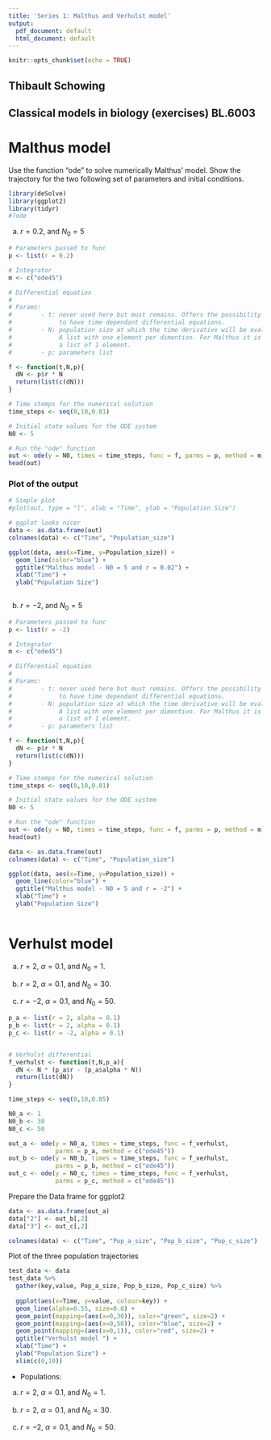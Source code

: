 ```yaml
---
title: 'Series 1: Malthus and Verhulst model'
output:
  pdf_document: default
  html_document: default
---
```


```r
knitr::opts_chunk$set(echo = TRUE)
```



## Thibault Schowing

## Classical models in biology (exercises) BL.6003

# Malthus model

Use the function “ode” to solve numerically Malthus’ model. Show the trajectory for the two following set of parameters and initial conditions.





```r
library(deSolve)
library(ggplot2)
library(tidyr)
#?ode
```


a) $r = 0.2$, and $N_0 = 5$

```r

# Parameters passed to func
p <- list(r = 0.2)

# Integrator
m <- c("ode45")

# Differential equation
#
# Params: 
#        - t: never used here but must remains. Offers the possibility 
#             to have time dependant differential equations.
#        - N: population size at which the time derivative will be evaluated. 
#             A list with one element per dimention. For Malthus it is simply 
#             a list of 1 element.
#        - p: parameters list 

f <- function(t,N,p){
  dN <- p$r * N
  return(list(c(dN)))
}

# Time stemps for the numerical solution
time_steps <- seq(0,10,0.01)

# Initial state values for the ODE system
N0 <- 5

# Run the "ode" function
out <- ode(y = N0, times = time_steps, func = f, parms = p, method = m)
head(out)

```


### Plot of the output


```r
# Simple plot
#plot(out, type = "l", xlab = "Time", ylab = "Population Size")

# ggplot looks nicer
data <- as.data.frame(out)
colnames(data) <- c("Time", "Population_size")

ggplot(data, aes(x=Time, y=Population_size)) + 
  geom_line(color="blue") +
  ggtitle("Malthus model - N0 = 5 and r = 0.02") +
  xlab("Time") +
  ylab("Population Size")
  
```






b) $r = -2$, and $N_0 = 5$

```r

# Parameters passed to func
p <- list(r = -2)

# Integrator
m <- c("ode45")

# Differential equation
#
# Params: 
#        - t: never used here but must remains. Offers the possibility 
#             to have time dependant differential equations.
#        - N: population size at which the time derivative will be evaluated. 
#             A list with one element per dimention. For Malthus it is simply 
#             a list of 1 element.
#        - p: parameters list 

f <- function(t,N,p){
  dN <- p$r * N
  return(list(c(dN)))
}

# Time stemps for the numerical solution
time_steps <- seq(0,10,0.01)

# Initial state values for the ODE system
N0 <- 5

# Run the "ode" function
out <- ode(y = N0, times = time_steps, func = f, parms = p, method = m)
head(out)

```




```r
data <- as.data.frame(out)
colnames(data) <- c("Time", "Population_size")

ggplot(data, aes(x=Time, y=Population_size)) + 
  geom_line(color="blue") +
  ggtitle("Malthus model - N0 = 5 and r = -2") +
  xlab("Time") +
  ylab("Population Size")
  
```






















# Verhulst model

a) $r = 2$, $\alpha = 0.1$, and $N_0 = 1$.

b) $r = 2$, $\alpha = 0.1$, and $N_0 = 30$.

c) $r = -2$, $\alpha = 0.1$, and $N_0 = 50$.


```r
p_a <- list(r = 2, alpha = 0.1)
p_b <- list(r = 2, alpha = 0.1)
p_c <- list(r = -2, alpha = 0.1)


# Verhulst differential
f_verhulst <- function(t,N,p_a){
  dN <- N * (p_a$r - (p_a$alpha * N))
  return(list(dN))
}

time_steps <- seq(0,10,0.05)

N0_a <- 1
N0_b <- 30
N0_c <- 50

out_a <- ode(y = N0_a, times = time_steps, func = f_verhulst, 
             parms = p_a, method = c("ode45"))
out_b <- ode(y = N0_b, times = time_steps, func = f_verhulst, 
             parms = p_b, method = c("ode45"))
out_c <- ode(y = N0_c, times = time_steps, func = f_verhulst, 
             parms = p_c, method = c("ode45"))


```




Prepare the Data frame for ggplot2

```r
data <- as.data.frame(out_a)
data["2"] <- out_b[,2]
data["3"] <- out_c[,2]

colnames(data) <- c("Time", "Pop_a_size", "Pop_b_size", "Pop_c_size")
```

Plot of the three population trajectories 
```r
test_data <- data
test_data %>%
  gather(key,value, Pop_a_size, Pop_b_size, Pop_c_size) %>%
  
  ggplot(aes(x=Time, y=value, colour=key)) +
  geom_line(alpha=0.55, size=0.8) +
  geom_point(mapping=(aes(x=0,30)), color="green", size=2) +
  geom_point(mapping=(aes(x=0,50)), color="blue", size=2) +
  geom_point(mapping=(aes(x=0,1)), color="red", size=2) +
  ggtitle("Verhulst model ") +
  xlab("Time") +
  ylab("Population Size") +
  xlim(c(0,10))
```

- Populations:

a) $r = 2$, $\alpha = 0.1$, and $N_0 = 1$.

b) $r = 2$, $\alpha = 0.1$, and $N_0 = 30$.

c) $r = -2$, $\alpha = 0.1$, and $N_0 = 50$.



